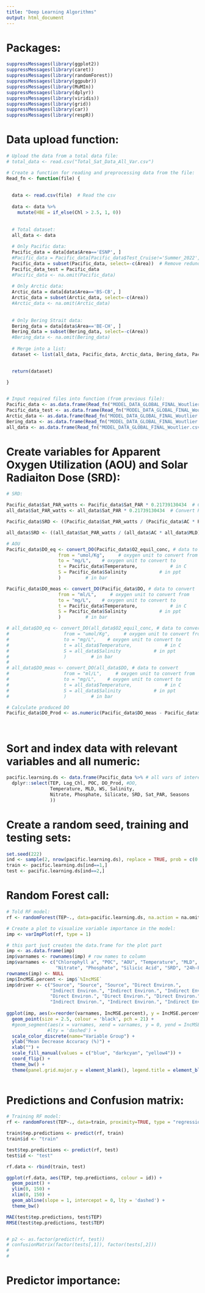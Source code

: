 ```yaml
---
title: "Deep Learning Algorithms"
output: html_document
---
```



# Packages:
```r

suppressMessages(library(ggplot2))
suppressMessages(library(caret))
suppressMessages(library(randomForest))
suppressMessages(library(ggpubr))
suppressMessages(library(MuMIn))
suppressMessages(library(dplyr))
suppressMessages(library(viridis))
suppressMessages(library(grid))
suppressMessages(library(car))
suppressMessages(library(respR))


```


# Data upload function:
```r

# Upload the data from a total data file:
# total_data <- read.csv("Total_Sat_Data_All_Var.csv")

# Create a function for reading and preprocessing data from the file:
Read_fn <- function(file) {
  
  
  data <- read.csv(file)  # Read the csv
  
  data <- data %>% 
    mutate(HBE = if_else(Chl > 2.5, 1, 0))
  
  
  # Total dataset:
  all_data <- data
  
  # Only Pacific data:
  Pacific_data = data[data$Area=='ESNP', ]
  #Pacific_data = Pacific_data[Pacific_data$Test_Cruise!='Summer_2022', ]
  Pacific_data = subset(Pacific_data, select=-c(Area))  # Remove redundant area variable
  Pacific_data_test = Pacific_data
  #Pacific_data <- na.omit(Pacific_data)
  
  # Only Arctic data:
  Arctic_data = data[data$Area=='BS-CB', ]
  Arctic_data = subset(Arctic_data, select=-c(Area))
  #Arctic_data <- na.omit(Arctic_data)
  
  
  # Only Bering Strait data:
  Bering_data = data[data$Area=='BE-CH', ]
  Bering_data = subset(Bering_data, select=-c(Area))
  #Bering_data <- na.omit(Bering_data)
  
  # Merge into a list:
  dataset <- list(all_data, Pacific_data, Arctic_data, Bering_data, Pacific_data_test)

  
  return(dataset)
  
}


# Input required files into function (from previous file):
Pacific_data <- as.data.frame(Read_fn("MODEL_DATA_GLOBAL_FINAL_Woutlier.csv")[2])
Pacific_data_test <- as.data.frame(Read_fn("MODEL_DATA_GLOBAL_FINAL_Woutlier.csv")[5])
Arctic_data <- as.data.frame(Read_fn("MODEL_DATA_GLOBAL_FINAL_Woutlier.csv")[3])
Bering_data <- as.data.frame(Read_fn("MODEL_DATA_GLOBAL_FINAL_Woutlier.csv")[4])
all_data <- as.data.frame(Read_fn("MODEL_DATA_GLOBAL_FINAL_Woutlier.csv")[1])


```


# Create variables for Apparent Oxygen Utilization (AOU) and Solar Radiaiton Dose (SRD):
```r

# SRD:

Pacific_data$Sat_PAR_watts <- Pacific_data$Sat_PAR * 0.21739130434  # Convert PAR to Wm2
all_data$Sat_PAR_watts <- all_data$Sat_PAR * 0.21739130434  # Convert PAR to Wm2

Pacific_data$SRD <- ((Pacific_data$Sat_PAR_watts / (Pacific_data$AC * Pacific_data$MLD)) * (1 - exp((Pacific_data$AC*-1) * Pacific_data$MLD)))  # Calculate SRD

all_data$SRD <- ((all_data$Sat_PAR_watts / (all_data$AC * all_data$MLD)) * (1 - exp((all_data$AC*-1) * all_data$MLD)))  # Calculate SRD

# AOU
Pacific_data$DO_eq <- convert_DO(Pacific_data$O2_equil_conc, # data to convert
                   from = "umol/Kg",     # oxygen unit to convert from
                   to = "mg/L",    # oxygen unit to convert to
                   t = Pacific_data$Temperature,            # in C
                   S = Pacific_data$Salinity            # in ppt
                   )         # in bar

Pacific_data$DO_meas <- convert_DO(Pacific_data$DO, # data to convert
                   from = "ml/L",     # oxygen unit to convert from
                   to = "mg/L",    # oxygen unit to convert to
                   t = Pacific_data$Temperature,            # in C
                   S = Pacific_data$Salinity            # in ppt
                   )         # in bar

# all_data$DO_eq <- convert_DO(all_data$O2_equil_conc, # data to convert
#                    from = "umol/Kg",     # oxygen unit to convert from
#                    to = "mg/L",    # oxygen unit to convert to
#                    t = all_data$Temperature,            # in C
#                    S = all_data$Salinity            # in ppt
#                    )         # in bar
# 
# all_data$DO_meas <- convert_DO(all_data$DO, # data to convert
#                    from = "ml/L",     # oxygen unit to convert from
#                    to = "mg/L",    # oxygen unit to convert to
#                    t = all_data$Temperature,            # in C
#                    S = all_data$Salinity            # in ppt
#                    )         # in bar

# Calculate produced DO
Pacific_data$DO_Prod <- as.numeric(Pacific_data$DO_meas - Pacific_data$DO_eq)




```

# Sort and index data with relevant variables and all numeric:
```r

pacific.learning.ds <- data.frame(Pacific_data %>% # all vars of interest
  dplyr::select(TEP, Log_Chl, POC, DO_Prod, #DO,
                Temperature, MLD, WS, Salinity,
                Nitrate, Phosphate, Silicate, SRD, Sat_PAR, Seasons
                ))

```

# Create a random seed, training and testing sets:
```r

set.seed(222)
ind <- sample(2, nrow(pacific.learning.ds), replace = TRUE, prob = c(0.8, 0.2))
train <- pacific.learning.ds[ind==1,]
test <- pacific.learning.ds[ind==2,]

```

# Random Forest call:
```r

# Told RF model:
rf <- randomForest(TEP~., data=pacific.learning.ds, na.action = na.omit, importance = TRUE) 

# Create a plot to visualize variable importance in the model:
imp <- varImpPlot(rf, type = 1)

# this part just creates the data.frame for the plot part
imp <- as.data.frame(imp)
imp$varnames <- rownames(imp) # row names to column
imp$varnames <- c("Chlorophyll a", "POC", "AOU", "Temperature", "MLD", "Wind speed", "Salinity", 
                  "Nitrate", "Phosphate", "Silicic Acid", "SRD", "24h-PAR", "Season")
rownames(imp) <- NULL  
imp$IncMSE.percent <- imp$`%IncMSE`
imp$driver <- c("Source", "Source", "Source", "Direct Environ.",
                "Indirect Environ.", "Indirect Environ.", "Indirect Environ.", 
                "Direct Environ.", "Direct Environ.", "Direct Environ.", # nuts
                "Indirect Environ.", "Indirect Environ.", "Indirect Environ.")  #  driver categories
 
ggplot(imp, aes(x=reorder(varnames, IncMSE.percent), y = IncMSE.percent, fill = driver)) + 
  geom_point(size = 2.5, colour = 'black', pch = 21) +
  #geom_segment(aes(x = varnames, xend = varnames, y = 0, yend = IncMSE.percent), 
               #lty = 'dashed') +
  scale_color_discrete(name="Variable Group") +
  ylab("Mean Decrease Accuracy (%)") +
  xlab("") +
  scale_fill_manual(values = c("blue", "darkcyan", "yellow4")) +
  coord_flip() +
  theme_bw() +
  theme(panel.grid.major.y = element_blank(), legend.title = element_blank())
  

```

# Predictions and Confusion matrix:
```r

# Training RF model:
rf <- randomForest(TEP~., data=train, proximity=TRUE, type = "regression") 

train$tep.predictions <- predict(rf, train)
train$id <- "train"

test$tep.predictions <- predict(rf, test)
test$id <- "test"

rf.data <- rbind(train, test)

ggplot(rf.data, aes(TEP, tep.predictions, colour = id)) +
  geom_point() +
  ylim(0, 150) +
  xlim(0, 150) +
  geom_abline(slope = 1, intercepot = 0, lty = 'dashed') +
  theme_bw()

MAE(test$tep.predictions, test$TEP)
RMSE(test$tep.predictions, test$TEP)


# p2 <- as.factor(predict(rf, test))
# confusionMatrix(factor(tests[,1]), factor(tests[,2]))
# 
# 


```

# Predictor importance:

